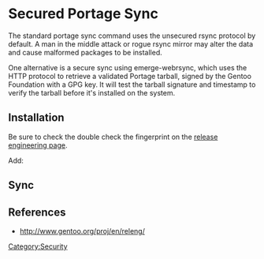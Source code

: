 = Secured Portage Sync =

The standard portage sync command uses the unsecured rsync protocol by default.
{{Root|emerge --sync}}
A man in the middle attack or rogue rsync mirror may alter the data and cause malformed packages to be installed.

One alternative is a secure sync using emerge-webrsync, which uses the HTTP protocol to retrieve a validated Portage tarball, signed by the Gentoo Foundation with a GPG key. It will test the tarball signature and timestamp to verify the tarball before it's installed on the system.

== Installation ==

{{Root|emerge app-arch/tarsync app-crypt/gnupg}}

{{Root|mkdir /etc/portage/gnupg}}
{{Root|chmod 0700 /etc/portage/gnupg}}
{{Root|<nowiki>GNUPGHOME=/etc/portage/gnupg gpg --keyserver subkeys.pgp.net --recv-keys 0x96D8BF6D</nowiki>}}
{{Root|<nowiki>GNUPGHOME=/etc/portage/gnupg gpg --fingerprint 0x96D8BF6D</nowiki>}}
Be sure to check the double check the fingerprint on the [http://www.gentoo.org/proj/en/releng/#doc_chap5 release engineering page].

Add:
{{File|/etc/portage/make.conf|<pre>
PORTAGE_GPG_DIR="/etc/portage/gnupg"
FEATURES="webrsync-gpg parallel-fetch userfetch userpriv usersandbox"
SYNC="" # so emerge --sync won't work
</pre>}}

== Sync ==

{{Root|emerge-webrsync}}

== References ==

* http://www.gentoo.org/proj/en/releng/

[[Category:Security]]
